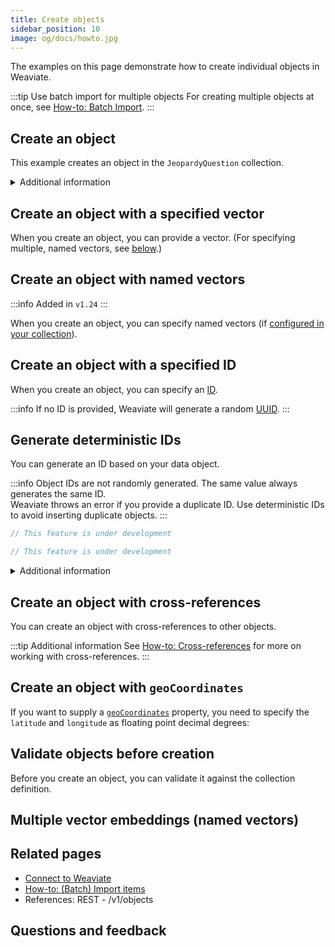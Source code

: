 ```yaml
---
title: Create objects
sidebar_position: 10
image: og/docs/howto.jpg
---
```




The examples on this page demonstrate how to create individual objects in Weaviate.

:::tip Use batch import for multiple objects
For creating multiple objects at once, see [How-to: Batch Import](./import.mdx).
:::

## Create an object

This example creates an object in the `JeopardyQuestion` collection.

<Tabs groupId="languages">
  <TabItem value="py" label="Python Client v4">
    <FilteredTextBlock
      text={PyCode}
      startMarker="# CreateObject START"
      endMarker="# CreateObject END"
      language="py"
    />
  </TabItem>


  <TabItem value="js" label="JS/TS Client v3">
    <FilteredTextBlock
      text={TSCode}
      startMarker="// CreateObject START"
      endMarker="// CreateObject END"
      language="ts"
    />
  </TabItem>

  <TabItem value="js2" label="JS/TS Client v2">
    <FilteredTextBlock
      text={TSCodeLegacy}
      startMarker="// CreateObject START"
      endMarker="// CreateObject END"
      language="tsv2"
    />
  </TabItem>

  <TabItem value="java" label="Java">
    <FilteredTextBlock
      text={JavaCode}
      startMarker="// CreateObject START"
      endMarker="// CreateObject END"
      language="java"
    />
  </TabItem>

  <TabItem value="go" label="Go">
    <FilteredTextBlock
      text={GoCode}
      startMarker="// CreateObject START"
      endMarker="// CreateObject END"
      language="go"
    />
  </TabItem>
</Tabs>

<details>
  <summary>
    Additional information
  </summary>

To create an object, specify the following:

- The object data you want to add
- The target collection
- If [multi-tenancy](../concepts/data.md#multi-tenancy) is enabled, [specify the tenant](./multi-tenancy.md)

By default, [auto-schema](/docs/weaviate/config-refs/schema#auto-schema) creates new collections and adds new properties.

</details>

## Create an object with a specified vector

When you create an object, you can provide a vector. (For specifying multiple, named vectors, see [below](#create-an-object-with-named-vectors).)

<Tabs groupId="languages">
  <TabItem value="py" label="Python Client v4">
    <FilteredTextBlock
      text={PyCode}
      startMarker="# CreateObjectWithVector START"
      endMarker="# CreateObjectWithVector END"
      language="py"
    />
  </TabItem>


  <TabItem value="js" label="JS/TS Client v3">
    <FilteredTextBlock
      text={TSCode}
      startMarker="// CreateObjectWithVector START"
      endMarker="// CreateObjectWithVector END"
      language="ts"
    />
  </TabItem>

  <TabItem value="js2" label="JS/TS Client v2">
    <FilteredTextBlock
      text={TSCodeLegacy}
      startMarker="// CreateObjectWithVector START"
      endMarker="// CreateObjectWithVector END"
      language="tsv2"
    />
  </TabItem>

  <TabItem value="java" label="Java">
    <FilteredTextBlock
      text={JavaCode}
      startMarker="// CreateObjectWithVector START"
      endMarker="// CreateObjectWithVector END"
      language="java"
    />
  </TabItem>

  <TabItem value="go" label="Go">
    <FilteredTextBlock
      text={GoCode}
      startMarker="// CreateObjectWithVector START"
      endMarker="// CreateObjectWithVector END"
      language="go"
    />
  </TabItem>
</Tabs>

## Create an object with named vectors

:::info Added in `v1.24`
:::

When you create an object, you can specify named vectors (if [configured in your collection](./collections.mdx#define-named-vectors)).

<Tabs groupId="languages">
  <TabItem value="py" label="Python Client v4">
    <FilteredTextBlock
      text={PyCode}
      startMarker="# CreateObjectNamedVectors START"
      endMarker="# CreateObjectNamedVectors END"
      language="py"
    />
  </TabItem>


  <TabItem value="js" label="JS/TS Client v3">
    <FilteredTextBlock
      text={TSCode}
      startMarker="// CreateObjectNamedVectors START"
      endMarker="// CreateObjectNamedVectors END"
      language="ts"
    />
  </TabItem>

  <TabItem value="js2" label="JS/TS Client v2">
    <FilteredTextBlock
      text={TSCodeLegacy}
      startMarker="// CreateObjectNamedVectors START"
      endMarker="// CreateObjectNamedVectors END"
      language="tsv2"
    />
  </TabItem>
</Tabs>

## Create an object with a specified ID

When you create an object, you can specify an [ID](../api/graphql/additional-properties.md#id).

:::info
If no ID is provided, Weaviate will generate a random [UUID](https://en.wikipedia.org/wiki/Universally_unique_identifier).
:::

<Tabs groupId="languages">
  <TabItem value="py" label="Python Client v4">
    <FilteredTextBlock
      text={PyCode}
      startMarker="# CreateObjectWithId START"
      endMarker="# CreateObjectWithId END"
      language="py"
    />
  </TabItem>


  <TabItem value="js" label="JS/TS Client v3">
    <FilteredTextBlock
      text={TSCode}
      startMarker="// CreateObjectWithId START"
      endMarker="// CreateObjectWithId END"
      language="ts"
    />
  </TabItem>

  <TabItem value="js2" label="JS/TS Client v2">
    <FilteredTextBlock
      text={TSCodeLegacy}
      startMarker="// CreateObjectWithId START"
      endMarker="// CreateObjectWithId END"
      language="tsv2"
    />
  </TabItem>

  <TabItem value="java" label="Java">
    <FilteredTextBlock
      text={JavaCode}
      startMarker="// CreateObjectWithId START"
      endMarker="// CreateObjectWithId END"
      language="java"
    />
  </TabItem>

  <TabItem value="go" label="Go">
    <FilteredTextBlock
      text={GoCode}
      startMarker="// CreateObjectWithId START"
      endMarker="// CreateObjectWithId END"
      language="go"
    />
  </TabItem>
</Tabs>

## Generate deterministic IDs

You can generate an ID based on your data object.

:::info
Object IDs are not randomly generated. The same value always generates the same ID.<br/>Weaviate throws an error if you provide a duplicate ID. Use deterministic IDs to avoid inserting duplicate objects.
:::

<Tabs groupId="languages">
  <TabItem value="py" label="Python Client v4">
    <FilteredTextBlock
      text={PyCode}
      startMarker="# CreateObjectWithDeterministicId START"
      endMarker="# CreateObjectWithDeterministicId END"
      language="py"
    />
  </TabItem>


  <TabItem value="js" label="JS/TS Client v3">
    <FilteredTextBlock
      text={TSCode}
      startMarker="// CreateObjectWithDeterministicId START"
      endMarker="// CreateObjectWithDeterministicId END"
      language="ts"
    />
  </TabItem>

  <TabItem value="js2" label="JS/TS Client v2">
    <FilteredTextBlock
      text={TSCodeLegacy}
      startMarker="// CreateObjectWithDeterministicId START"
      endMarker="// CreateObjectWithDeterministicId END"
      language="tsv2"
    />
  </TabItem>

  <TabItem value="java" label="Java">

```java
// This feature is under development
```

  </TabItem>

  <TabItem value="go" label="Go">

```go
// This feature is under development
```

  </TabItem>
</Tabs>


<details>
  <summary>
    Additional information
  </summary>
To generate deterministic IDs, use one of these methods:

- [`generate_uuid5`](https://weaviate-python-client.readthedocs.io/en/stable/weaviate.util.html#weaviate.util.generate_uuid5) (Python)
- `generateUuid5` (TypeScript)

</details>

## Create an object with cross-references


<CrossReferencePerformanceNote />


You can create an object with cross-references to other objects.

<Tabs groupId="languages">
  <TabItem value="py" label="Python Client v4">
    <FilteredTextBlock
      text={XrefPyCode}
      startMarker="# START ObjectWithCrossRef"
      endMarker="# END ObjectWithCrossRef"
      language="py"
    />
  </TabItem>


  <TabItem value="js" label="JS/TS Client v3">
    <FilteredTextBlock
      text={XrefTSCode}
      startMarker="// START ObjectWithCrossRef"
      endMarker="// END ObjectWithCrossRef"
      language="ts"
    />
  </TabItem>

  <TabItem value="js2" label="JS/TS Client v2">
    <FilteredTextBlock
      text={XrefTSCodeLegacy}
      startMarker="// START ObjectWithCrossRef"
      endMarker="// END ObjectWithCrossRef"
      language="tsv2"
    />
  </TabItem>
</Tabs>

:::tip Additional information
See [How-to: Cross-references](./cross-references.mdx) for more on working with cross-references.
:::

## Create an object with `geoCoordinates`


<GeoLimitations/>

If you want to supply a [`geoCoordinates`](/docs/weaviate/config-refs/datatypes.md#geocoordinates) property, you need to specify the `latitude` and `longitude` as floating point decimal degrees:


<CreateWithGeo/>

## Validate objects before creation

Before you create an object, you can <SkipLink href="/docs/weaviate/api/rest#tag/objects/post/objects/validate">validate</SkipLink> it against the collection definition.

<Tabs groupId="languages">
  <TabItem value="py" label="Python Client v4">
    <FilteredTextBlock
      text={PyCode}
      startMarker="# ValidateObject START"
      endMarker="# ValidateObject END"
      language="py"
    />
  </TabItem>


  <TabItem value="js" label="JS/TS Client v3">
    <FilteredTextBlock
      text={TSCode}
      startMarker="// ValidateObject START"
      endMarker="// ValidateObject END"
      language="ts"
    />
  </TabItem>

  <TabItem value="js2" label="JS/TS Client v2">
    <FilteredTextBlock
      text={TSCodeLegacy}
      startMarker="// ValidateObject START"
      endMarker="// ValidateObject END"
      language="tsv2"
    />
  </TabItem>

  <TabItem value="java" label="Java">
    <FilteredTextBlock
      text={JavaCode}
      startMarker="// ValidateObject START"
      endMarker="// ValidateObject END"
      language="java"
    />
  </TabItem>

  <TabItem value="go" label="Go">
    <FilteredTextBlock
      text={GoCode}
      startMarker="// ValidateObject START"
      endMarker="// ValidateObject END"
      language="go"
    />
  </TabItem>
</Tabs>

## Multiple vector embeddings (named vectors)


<MultiVectorSupport />

## Related pages

- [Connect to Weaviate](/docs/weaviate/connections/index.mdx)
- [How-to: (Batch) Import items](./import.mdx)
- <SkipLink href="/docs/weaviate/api/rest#tag/objects">References: REST - /v1/objects</SkipLink>

## Questions and feedback


<DocsFeedback/>
